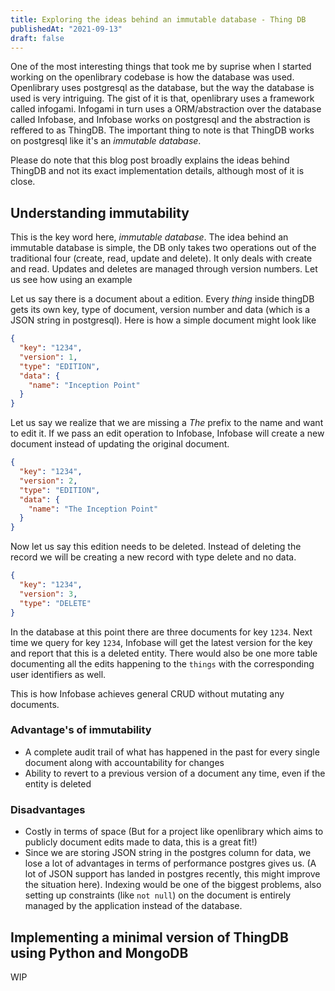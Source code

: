 ```yaml
---
title: Exploring the ideas behind an immutable database - Thing DB
publishedAt: "2021-09-13"
draft: false
---
```


One of the most interesting things that took me by suprise when I started working on the openlibrary codebase is how
the database was used. Openlibrary uses postgresql as the database, but the way the database is used is very
intriguing. The gist of it is that, openlibrary uses a framework called infogami. Infogami in turn uses a
ORM/abstraction over the database called Infobase, and Infobase works on postgresql and the abstraction is reffered
to as ThingDB. The important thing to note is that ThingDB works on postgresql like it's an _immutable database_.

Please do note that this blog post broadly explains the ideas behind ThingDB and not its exact implementation
details, although most of it is close.

## Understanding immutability

This is the key word here, _immutable database_. The idea behind an immutable database is simple, the DB only takes
two operations out of the traditional four (create, read, update and delete). It only deals with create and read.
Updates and deletes are managed through version numbers. Let us see how using an example

Let us say there is a document about a edition. Every _thing_ inside thingDB gets its own key, type of document,
version number and data (which is a JSON string in postgresql). Here is how a simple document might look like

```json
{
  "key": "1234",
  "version": 1,
  "type": "EDITION",
  "data": {
    "name": "Inception Point"
  }
}
```

Let us say we realize that we are missing a _The_ prefix to the name and want to edit it. If we pass an edit
operation to Infobase, Infobase will create a new document instead of updating the original document.

```json
{
  "key": "1234",
  "version": 2,
  "type": "EDITION",
  "data": {
    "name": "The Inception Point"
  }
}
```

Now let us say this edition needs to be deleted. Instead of deleting the record we will be creating a new record
with type delete and no data.

```json
{
  "key": "1234",
  "version": 3,
  "type": "DELETE"
}
```

In the database at this point there are three documents for key `1234`. Next time we query for key `1234`, Infobase
will get the latest version for the key and report that this is a deleted entity. There would also be one more table
documenting all the edits happening to the `things` with the corresponding user identifiers as well.

This is how Infobase achieves general CRUD without mutating any documents.

### Advantage's of immutability

- A complete audit trail of what has happened in the past for every single document along with accountability for
changes
- Ability to revert to a previous version of a document any time, even if the entity is deleted

### Disadvantages

- Costly in terms of space (But for a project like openlibrary which aims to publicly document edits made to data,
this is a great fit!)
- Since we are storing JSON string in the postgres column for data, we lose a lot of advantages in terms of
performance postgres gives us. (A lot of JSON support has landed in postgres recently, this might improve the
situation here). Indexing would be one of the biggest problems, also setting up constraints (like `not null`) on the
document is entirely managed by the application instead of the database.


## Implementing a minimal version of ThingDB using Python and MongoDB

WIP